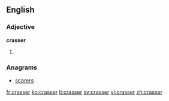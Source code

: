==English==

===Adjective===
'''crasser'''

# {{comparative of|crass}}

===Anagrams===
* [[scarers#English|scarers]]

[[fr:crasser]]
[[ko:crasser]]
[[it:crasser]]
[[sv:crasser]]
[[vi:crasser]]
[[zh:crasser]]